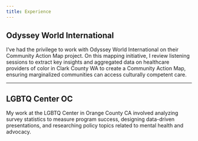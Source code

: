 ```yaml
---
title: Experience
---
```


## Odyssey World International

I've had the privilege to work with Odyssey World International on their Community Action Map project. On this mapping initiative, I review listening sessions to extract key insights and aggregated data on healthcare providers of color in Clark County WA to create a Community Action Map, ensuring marginalized communities can access culturally competent care.

----

## LGBTQ Center OC

My work at the LGBTQ Center in Orange County CA involved analyzing survey statistics to measure program success, designing data-driven presentations, and researching policy topics related to mental health and advocacy.


